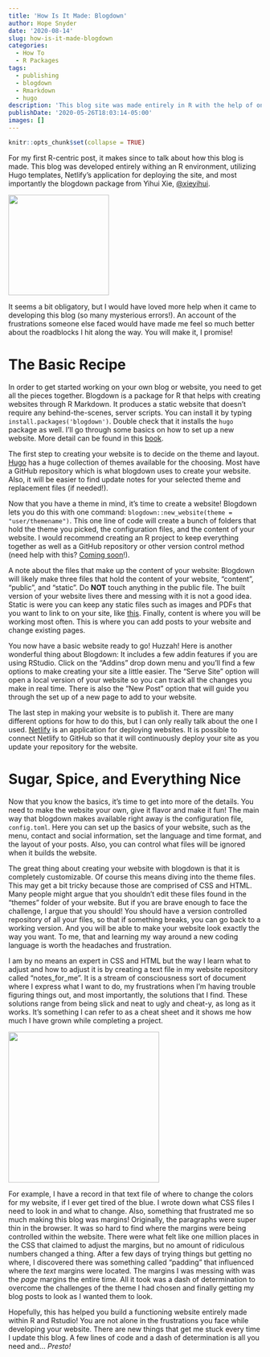 ```yaml
---
title: 'How Is It Made: Blogdown'
author: Hope Snyder
date: '2020-08-14'
slug: how-is-it-made-blogdown
categories:
  - How To
  - R Packages
tags:
  - publishing
  - blogdown
  - Rmarkdown
  - hugo
description: 'This blog site was made entirely in R with the help of one package.  This is my story of how I made it work.'
publishDate: '2020-05-26T18:03:14-05:00'
images: []
---
```


```r
knitr::opts_chunk$set(collapse = TRUE)
```

For my first R-centric post, it makes since to talk about how this blog is made.  This blog was developed entirely withing an R environment, utilizing Hugo templates, Netlify's application for deploying the site, and most importantly the blogdown package from Yihui Xie, [\@xieyihui](https://twitter.com/xieyihui). 

<img src="/image/blogdown_hex.png" width=200 class="center"/>

It seems a bit obligatory, but I would have loved more help when it came to developing this blog (so many mysterious errors!).  An account of the frustrations someone else faced would have made me feel so much better about the roadblocks I hit along the way.  You will make it, I promise!

# The Basic Recipe

In order to get started working on your own blog or website, you need to get all the pieces together.  Blogdown is a package for R that helps with creating websites through R Markdown.  It produces a static website that doesn't require any behind-the-scenes, server scripts.  You can install it by typing ```install.packages('blogdown')```.  Double check that it installs the ```hugo``` package as well.  I'll go through some basics on how to set up a new website.  More detail can be found in this [book](https://bookdown.org/yihui/blogdown/).

The first step to creating your website is to decide on the theme and layout.  [Hugo](https://themes.gohugo.io/) has a huge collection of themes available for the choosing. Most have a GitHub repository which is what blogdown uses to create your website.  Also, it will be easier to find update notes for your selected theme and replacement files (if needed!).  

Now that you have a theme in mind, it's time to create a website!  Blogdown lets you do this with one command: ```blogdown::new_website(theme = "user/themename")```.  This one line of code will create a bunch of folders that hold the theme you picked, the configuration files, and the content of your website.  I would recommend creating an R project to keep everything together as well as a GitHub repository or other version control method (need help with this? [Coming soon](https://realmagic.netlify.app/contact/)!). 

A note about the files that make up the content of your website:  Blogdown will likely make three files that hold the content of your website, "content", "public", and "static".  Do **NOT** touch anything in the public file.  The built version of your website lives there and messing with it is not a good idea.  Static is were you can keep any static files such as images and PDFs that you want to link to on your site, like [this](https://realmagic.netlify.app/pdf/snyder_h_cv.pdf).  Finally, content is where you will be working most often.  This is where you can add posts to your website and change existing pages.

You now have a basic website ready to go!  Huzzah!  Here is another wonderful thing about Blogdown:  It includes a few addin features if you are using RStudio.  Click on the "Addins" drop down menu and you'll find a few options to make creating your site a little easier.  The "Serve Site" option will open a local version of your website so you can track all the changes you make in real time.   There is also the "New Post" option that will guide you through the set up of a new page to add to your website.

The last step in making your website is to publish it.  There are many different options for how to do this, but I can only really talk about the one I used.  [Netlify](https://www.netlify.com/) is an application for deploying websites.  It is possible to connect Netlify to GitHub so that it will continuously deploy your site as you update your repository for the website. 

# Sugar, Spice, and Everything Nice

Now that you know the basics, it's time to get into more of the details.  You need to make the website your own, give it flavor and make it fun!  The main way that blogdown makes available right away is the configuration file, ```config.toml```.  Here you can set up the basics of your website, such as the menu, contact and social information, set the language and time format, and the layout of your posts.  Also, you can control what files will be ignored when it builds the website.

The great thing about creating your website with blogdown is that it is completely customizable.  Of course this means diving into the theme files.  This may get a bit tricky because those are comprised of CSS and HTML.  Many people might argue that you shouldn't edit these files found in the "themes" folder of your website.  But if you are brave enough to face the challenge, I argue that you should!  You should have a version controlled repository of all your files, so that if something breaks, you can go back to a working version.  And you will be able to make your website look exactly the way you want.  To me, that and learning my way around a new coding language is worth the headaches and frustration.  

I am by no means an expert in CSS and HTML but the way I learn what to adjust and how to adjust it is by creating a text file in my website repository called "notes_for_me".  It is a stream of consciousness sort of document where I express what I want to do, my frustrations when I'm having trouble figuring things out, and most importantly, the solutions that I find.  These solutions range from being slick and neat to ugly and cheat-y, as long as it works.  It's something I can refer to as a cheat sheet and it shows me how much I have grown while completing a project.  

<img src="/image/witch_computer.jpg" width=300 class="center"/>

For example, I have a record in that text file of where to change the colors for my website, if I ever get tired of the blue.  I wrote down what CSS files I need to look in and what to change.  Also, something that frustrated me so much making this blog was margins!  Originally, the paragraphs were super thin in the browser.  It was so hard to find where the margins were being controlled within the website.  There were what felt like one million places in the CSS that claimed to adjust the margins, but no amount of ridiculous numbers changed a thing.  After a few days of trying things but getting no where, I discovered there was something called "padding" that influenced where the *text* margins were located.  The margins I was messing with was the *page* margins the entire time.  All it took was a dash of determination to overcome the challenges of the theme I had chosen and finally getting my blog posts to look as I wanted them to look.

</div>
Hopefully, this has helped you build a functioning website entirely made within R and Rstudio!  You are not alone in the frustrations you face while developing your website.  There are new things that get me stuck every time I update this blog.  A few lines of code and a dash of determination is all you need and... *Presto!* 




